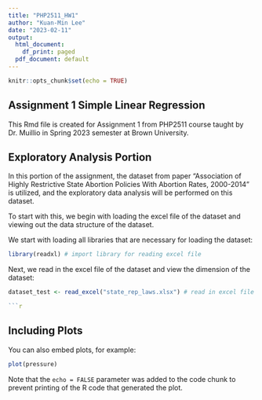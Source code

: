 ---
title: "PHP2511_HW1"
author: "Kuan-Min Lee"
date: "2023-02-11"
output:
  html_document:
    df_print: paged
  pdf_document: default
---

```{r setup, include=FALSE}
knitr::opts_chunk$set(echo = TRUE)
```

## Assignment 1 Simple Linear Regression

This Rmd file is created for Assignment 1 from PHP2511 course taught by Dr. Muillio in Spring 2023 semester at Brown University.

## Exploratory Analysis Portion

In this portion of the assignment, the dataset from paper "Association of Highly Restrictive State Abortion Policies With Abortion Rates, 2000-2014" is utilized, and the exploratory data analysis will be performed on this dataset.

To start with this, we begin with loading the excel file of the dataset and viewing out the data structure of the dataset.

We start with loading all libraries that are necessary for loading the dataset:
```{r setup, include=FALSE}
library(readxl) # import library for reading excel file
```

Next, we read in the excel file of the dataset and view the dimension of the dataset:
```{r}
dataset_test <- read_excel("state_rep_laws.xlsx") # read in excel file for the dataset
```

```{r cars}
```{r}

```


## Including Plots

You can also embed plots, for example:

```{r pressure, echo=FALSE}
plot(pressure)
```

Note that the `echo = FALSE` parameter was added to the code chunk to prevent printing of the R code that generated the plot.

